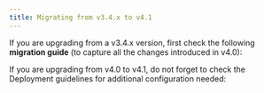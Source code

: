 ```yaml
---
title: Migrating from v3.4.x to v4.1
---
```


If you are upgrading from a v3.4.x version, first check the following **migration guide** (to capture all the changes introduced in v4.0):

<Card title="Migrating from v3.4.x" href="../v4.0.0-april-2024/migrating-from-v3.4.x/" icon="link">
</Card>

If you are upgrading from v4.0 to v4.1, do not forget to check the Deployment guidelines for additional configuration needed:

<Card title ="Deployment guidelines 4.1" href="./deployment-guidelines-v4.1.0" icon ="link">
</Card>

